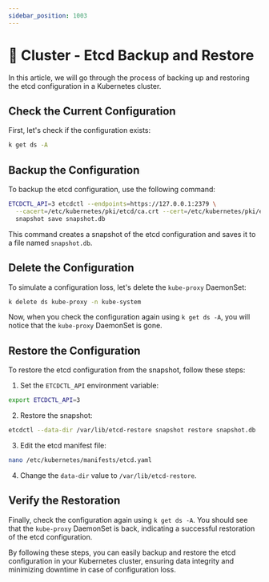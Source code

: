 ```yaml
---
sidebar_position: 1003
---
```


# 🏢 Cluster  - Etcd Backup and Restore

In this article, we will go through the process of backing up and restoring the etcd configuration in a Kubernetes cluster.

## Check the Current Configuration

First, let's check if the configuration exists:

```bash
k get ds -A
```

## Backup the Configuration

To backup the etcd configuration, use the following command:

```bash
ETCDCTL_API=3 etcdctl --endpoints=https://127.0.0.1:2379 \
  --cacert=/etc/kubernetes/pki/etcd/ca.crt --cert=/etc/kubernetes/pki/etcd/server.crt --key=/etc/kubernetes/pki/etcd/server.key \
  snapshot save snapshot.db
```

This command creates a snapshot of the etcd configuration and saves it to a file named `snapshot.db`.

## Delete the Configuration

To simulate a configuration loss, let's delete the `kube-proxy` DaemonSet:

```bash
k delete ds kube-proxy -n kube-system
```

Now, when you check the configuration again using `k get ds -A`, you will notice that the `kube-proxy` DaemonSet is gone.

## Restore the Configuration

To restore the etcd configuration from the snapshot, follow these steps:

1. Set the `ETCDCTL_API` environment variable:

```bash
export ETCDCTL_API=3
```

2. Restore the snapshot:

```bash
etcdctl --data-dir /var/lib/etcd-restore snapshot restore snapshot.db
```

3. Edit the etcd manifest file:

```bash
nano /etc/kubernetes/manifests/etcd.yaml
```

4. Change the `data-dir` value to `/var/lib/etcd-restore`.

## Verify the Restoration

Finally, check the configuration again using `k get ds -A`. You should see that the `kube-proxy` DaemonSet is back, indicating a successful restoration of the etcd configuration.

By following these steps, you can easily backup and restore the etcd configuration in your Kubernetes cluster, ensuring data integrity and minimizing downtime in case of configuration loss.